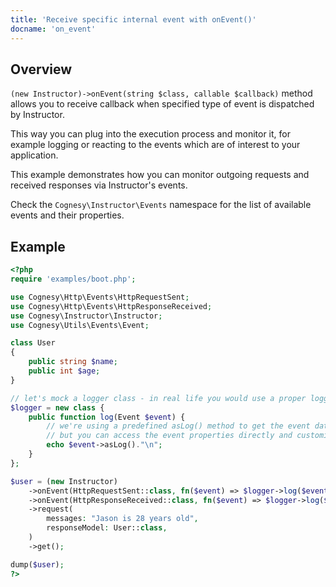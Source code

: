 ```yaml
---
title: 'Receive specific internal event with onEvent()'
docname: 'on_event'
---
```


## Overview

`(new Instructor)->onEvent(string $class, callable $callback)` method allows
you to receive callback when specified type of event is dispatched by Instructor.

This way you can plug into the execution process and monitor it, for example logging
or reacting to the events which are of interest to your application.

This example demonstrates how you can monitor outgoing requests and received responses
via Instructor's events.

Check the `Cognesy\Instructor\Events` namespace for the list of available events
and their properties.


## Example

```php
<?php
require 'examples/boot.php';

use Cognesy\Http\Events\HttpRequestSent;
use Cognesy\Http\Events\HttpResponseReceived;
use Cognesy\Instructor\Instructor;
use Cognesy\Utils\Events\Event;

class User
{
    public string $name;
    public int $age;
}

// let's mock a logger class - in real life you would use a proper logger, e.g. Monolog
$logger = new class {
    public function log(Event $event) {
        // we're using a predefined asLog() method to get the event data,
        // but you can access the event properties directly and customize the output
        echo $event->asLog()."\n";
    }
};

$user = (new Instructor)
    ->onEvent(HttpRequestSent::class, fn($event) => $logger->log($event))
    ->onEvent(HttpResponseReceived::class, fn($event) => $logger->log($event))
    ->request(
        messages: "Jason is 28 years old",
        responseModel: User::class,
    )
    ->get();

dump($user);
?>
```
